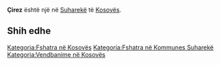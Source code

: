 {{Fshat në 
 | Emri                = Çirez
 | EmriAlt                = 
 | NAME_SHORT_FORM=      
 | NAME_GENERIC=      
 | NAME_SORT_NAME_RO=      CIREZ
 | FULL_NAME_RO = Çirez
 | FULL_NAME_ND_RO=Cirez
 | SORT_NAME_RG=CIREZ
 | FULL_NAME_RG=Çirez
 | FULL_NAME_ND_RG=Cirez
 | SRP_NAME_SHORT_FORM=      
 | SRP_NAME_GENERIC=      
 | SRP_NAME_SORT_NAME_RO=      
 | SRP_FULL_NAME_RO = 
 | SRP_FULL_NAME_ND_RO=
 | SRP_SORT_NAME_RG=
 | SRP_FULL_NAME_RG=
 | SRP_FULL_NAME_ND_RG=
 | Emri (Rasa dhanore) = 
 | Figura              = 
 | Shteti              = Kosovo
 | Komuna              = Suharekë
 | Kodi postar         = 
 | Sipërfaqja          = 

 | Popullsia           = 

 | Regj. i popullsisë  = 
 | Dend. e popullsisë  = 
 | Faqja zyrtare       = 
 <!--- Koordinatat ----> 
 | Gjerësia            = 42.715833
 | Gjatësia            = 20.893611
 | Lartësia            = 
}}
'''Çirez''' është një [[]] në [[Suharekë]] të [[Kosovës]].

<!-- == Gjeografia == -->
<!-- == Historia == -->
<!-- == Demografia == -->
== Shih edhe ==
{{Komuna Suharekë}}
{{Kosovo-Administrata-Cung}}

[[Kategoria:Fshatra në Kosovës]]
[[Kategoria:Fshatra në Kommunes Suharekë]]
[[Kategoria:Vendbanime në Kosovës]]